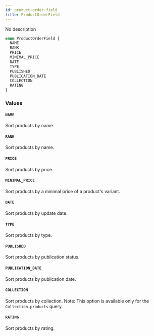 ```yaml
---
id: product-order-field
title: ProductOrderField
---
```


No description

```graphql
enum ProductOrderField {
  NAME
  RANK
  PRICE
  MINIMAL_PRICE
  DATE
  TYPE
  PUBLISHED
  PUBLICATION_DATE
  COLLECTION
  RATING
}
```

### Values

#### `NAME`

Sort products by name.

#### `RANK`

Sort products by name.

#### `PRICE`

Sort products by price.

#### `MINIMAL_PRICE`

Sort products by a minimal price of a product's variant.

#### `DATE`

Sort products by update date.

#### `TYPE`

Sort products by type.

#### `PUBLISHED`

Sort products by publication status.

#### `PUBLICATION_DATE`

Sort products by publication date.

#### `COLLECTION`

Sort products by collection. Note: This option is available only for the `Collection.products` query.

#### `RATING`

Sort products by rating.
